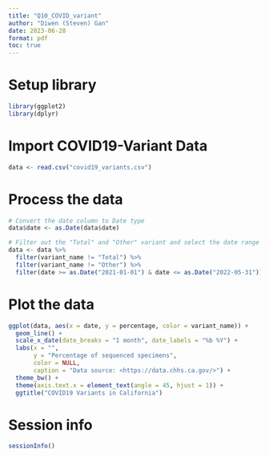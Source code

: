 ```yaml
---
title: "Q10_COVID_variant"
author: "Diwen (Steven) Gan"
date: 2023-06-28
format: pdf
toc: true
---
```


# Setup library

```r
library(ggplot2)
library(dplyr)
```


# Import COVID19-Variant Data

```r
data <- read.csv("covid19_variants.csv")
```


# Process the data

```r
# Convert the date column to Date type
data$date <- as.Date(data$date)

# Filter out the "Total" and "Other" variant and select the date range
data <- data %>%
  filter(variant_name != "Total") %>%
  filter(variant_name != "Other") %>%
  filter(date >= as.Date("2021-01-01") & date <= as.Date("2022-05-31"))
```


# Plot the data

```r
ggplot(data, aes(x = date, y = percentage, color = variant_name)) +
  geom_line() +
  scale_x_date(date_breaks = "1 month", date_labels = "%b %Y") +
  labs(x = "", 
       y = "Percentage of sequenced specimens", 
       color = NULL,
       caption = "Data source: <https://data.chhs.ca.gov/>") +
  theme_bw() +
  theme(axis.text.x = element_text(angle = 45, hjust = 1)) +
  ggtitle("COVID19 Variants in California")
```


# Session info

```r
sessionInfo()
```

